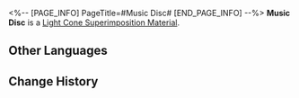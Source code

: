 <%-- [PAGE_INFO]
PageTitle=#Music Disc#
[END_PAGE_INFO] --%>
{{Item Infobox
|id          = 121003
|image       = Item Music Disc.png{{subst:void|<!--$UPLOAD:<<SpriteOutput/ItemFigures/121003.png>-<Item Music Disc.png>-<Item Icons>>-->}}
|type        = Light Cone Superimposition Material
|invCategory = Valuables
|rarity      = 4
|effect      = 
|description = The disc used during a band's performance. It can be used to superimpose the Light Cone "Ninja Record: Sound Hunt."
}}
{{Description|''"The best way to record memories."''}}
'''Music Disc''' is a [[Light Cone Superimposition Material]].

==Other Languages==
{{Other Languages
|en   = Music Disc
|zhs  = 音乐碟片
|zht  = 音樂唱片
|ja   = 音楽レコード
|ko   = 음악 레코드판
|es   = Disco de música
|fr   = Disque de musique
|ru   = Музыкальный диск
|th   = แผ่นเสียง
|vi   = Đĩa Nhạc
|de   = Musikplatte
|id   = Music Disc
|pt   = Disco de Música
}}

==Change History==
{{Change History|2.6}}